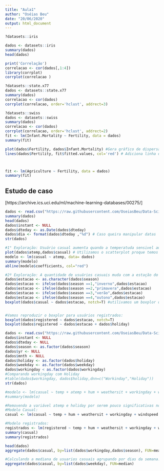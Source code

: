 ```yaml
---
title: "Aula1"
author: "Oséias Beu"
date: "20/06/2020"
output: html_document
---
```


```r
?datasets::iris

dados <- datasets::iris
summary(dados)
head(dados)

print('Correlação')
correlacao <- cor(dados[,1:4])
library(corrplot)
corrplot(correlacao )
```


```r
?datasets::state.x77
dados <- datasets::state.x77
summary(dados)
correlacao <- cor(dados)
corrplot(correlacao, order='hclust', addrect=3)


```
```r
?datasets::swiss
dados <- datasets::swiss
summary(dados)
correlacao <- cor(dados)
corrplot(correlacao, order='hclust', addrect=2)
fit <- lm(Infant.Mortality ~ Fertility, data = dados)
summary(fit)

plot(dados$Fertility, dados$Infant.Mortality) #Gera gráfico de dispersão
lines(dados$Fertility, fit$fitted.values, col='red') # Adiciona linha de ajuste de reta




```
```r
fit <- lm(Agriculture ~ Fertility, data = dados)
summary(fit)
```

## Estudo de caso
[https://archive.ics.uci.edu/ml/machine-learning-databases/00275/]
```r
dados <- read.csv("https://raw.githubusercontent.com/OseiasBeu/Data-Science/master/DataSets/Bike-Sharing-Dataset/day.csv")
summary(dados)
head(dados)
dados$instant <- NULL
dados$dteday <- as.Date(dados$dteday)
dados$dia <- format(dados$dteday ,"%d") # Caso queira manipular datas
str(dados)

#1° Exploração: Usuário casual aumenta quando a temperatuda sensivel aumenta?
plot(dados$atemp,dados$casual) # Utilizamos o scatterplot proque temos duas variáveis numéricas
modelo <- lm(casual ~ atemp, data= dados)
summary(modelo)
abline(modelo$coefficients, col="red")

#2º Exploração: A quantidade de usuários casuais muda com a estação do ano?
dados$estacao <- as.character(dados$season)
dados$estacao <- ifelse(dados$season ==1,"inverno",dados$estacao)
dados$estacao <- ifelse(dados$season ==2,"primavera",dados$estacao)
dados$estacao <- ifelse(dados$season ==3,"verão",dados$estacao)
dados$estacao <- ifelse(dados$season ==4,"outono",dados$estacao)
boxplot(dados$casual ~ dados$estacao, notch=T) #utilivamos um boxplor quando queremos fazer o cruzamento de uma variável numérica com uma variável categórica


#Vamos reproduzir o boxplor para usuários registrados:
boxplot(dados$registered ~ dados$estacao, notch=T)
boxplot(dados$registered ~ dados$estacao + dados$holiday)
```


```r
dados <- read.csv("https://raw.githubusercontent.com/OseiasBeu/Data-Science/master/DataSets/Bike-Sharing-Dataset/day.csv")
dados$instant <- NULL
dados$dteday <- NULL
dados$season <- as.factor(dados$season)
dados$yr <- NULL
dados$mnth <- NULL
dados$holiday <- as.factor(dados$holiday)
dados$weekday <- as.factor(dados$weekday)
dados$workingday < as.factor(dados$workingday)
#Comparando workingday com Holiday
#table(dados$workingday, dados$holiday,dnn=c("Workinday","Holiday"))
str(dados)

#modelo <- lm(casual ~ temp + atemp + hum + weathersit + workingday + windspeed + weekday + holiday + season, data=dados)
#summary(modelo)

#Removendo a variável atemp e holiday por serem pouco significativas no modelo linear:
#Modelo Casual:
casual <- lm(casual ~ temp + hum + weathersit + workingday + windspeed + weekday + season, data=dados)

#Modelo registrados:
registrados <- lm(registered ~ temp + hum + weathersit + workingday + windspeed + weekday + season, data=dados)
summary(casual)
summary(registrados)

```
```r
head(dados)
aggregate(dados$casual, by=list(dados$workingday,dados$season), FUN=mean)

#Calculando a mediana de usuarios casuais agrupando por dias da semana:
aggregate(dados$casual, by=list(dados$weekday), FUN=median)
```

